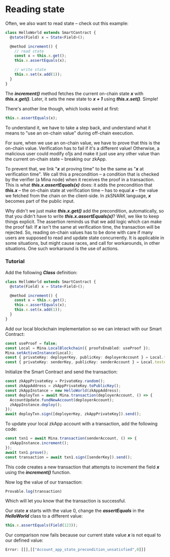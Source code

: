 # Reading state

Often, we also want to read state – check out this example:
```ts
class HelloWorld extends SmartContract {
  @state(Field) x = State<Field>();

  @method increment() {
    // read state
    const x = this.x.get();
    this.x.assertEquals(x);

    // write state
    this.x.set(x.add(1));
  }
}
```

The ***increment()*** method fetches the current on-chain state ***x*** with ***this.x.get()***. Later, it sets the new state to ***x + 1*** using ***this.x.set()***. Simple!

There's another line though, which looks weird at first:

```ts
this.x.assertEquals(x);
```

To understand it, we have to take a step back, and understand what it means to "use an on-chain value" during off-chain execution.

For sure, when we use an on-chain value, we have to prove that this is the on-chain value. Verification has to fail if it's a different value! Otherwise, a malicious user could modify o1js and make it just use any other value than the current on-chain state – breaking our zkApp.

To prevent that, we link "***x*** at proving time" to be the same as "***x*** at verification time". We call this a precondition – a condition that is checked by the verifier (a Mina node) when it receives the proof in a transaction. This is what ***this.x.assertEquals(x)*** does: it adds the precondition that ***this.x*** – the on-chain state at verification time – has to equal ***x*** – the value we fetched from the chain on the client-side. In zkSNARK language, ***x*** becomes part of the public input.

Why didn't we just make ***this.x.get()*** add the precondition, automatically, so that you didn't have to write ***this.x.assertEquals(x)***? Well, we like to keep things explicit. The assertion reminds us that we add logic which can make the proof fail: If ***x*** isn't the same at verification time, the transaction will be rejected. So, reading on-chain values has to be done with care if many users are supposed to read and update state concurrently. It is applicable in some situations, but might cause races, and call for workarounds, in other situations. One such workaround is the use of actions.

### Tutorial

Add the following ***Class*** definition:
```ts
class HelloWorld extends SmartContract {
  @state(Field) x = State<Field>();

  @method increment() {
    const x = this.x.get();
    this.x.assertEquals(x);
    this.x.set(x.add(1));
  }
}
```

Add our local blockchain implementation so we can interact with our Smart Contract:
```ts
const useProof = false;
const Local = Mina.LocalBlockchain({ proofsEnabled: useProof });
Mina.setActiveInstance(Local);
const { privateKey: deployerKey, publicKey: deployerAccount } = Local.testAccounts[0];
const { privateKey: senderKey, publicKey: senderAccount } = Local.testAccounts[1];
```

Initialize the Smart Contract and send the transaction:
```ts
const zkAppPrivateKey = PrivateKey.random();
const zkAppAddress = zkAppPrivateKey.toPublicKey();
const zkAppInstance = new HelloWorld(zkAppAddress);
const deployTxn = await Mina.transaction(deployerAccount, () => {
  AccountUpdate.fundNewAccount(deployerAccount);
  zkAppInstance.deploy();
});
await deployTxn.sign([deployerKey, zkAppPrivateKey]).send();
```

To update your local zkApp account with a transaction, add the following code:
```ts
const txn1 = await Mina.transaction(senderAccount, () => {
  zkAppInstance.increment();
});
await txn1.prove();
const transaction = await txn1.sign([senderKey]).send();
```
This code creates a new transaction that attempts to increment the field ***x*** using the ***increment()*** function.

Now log the value of our transaction:
```ts
Provable.log(transaction)
```
Which will let you know that the transaction is successful.

Our state ***x*** starts with the value 0, change the ***assertEquals*** in the ***HelloWorld*** class to a different value:
```ts
this.x.assertEquals(Field(123));
```
Our comparison now fails because our current state value ***x*** is not equal to our defined value:
```ts
Error: [[],[["Account_app_state_precondition_unsatisfied",0]]]
```
